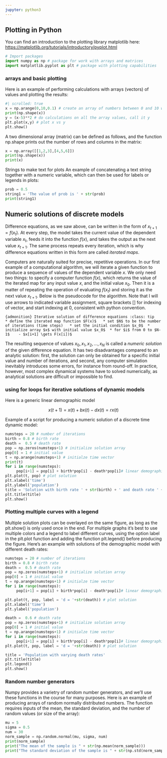 ```yaml
---
jupyter: python3
---
```


## Plotting in Python

You can find an introduction to the plotting library matplotlib here: <https://matplotlib.org/tutorials/introductory/pyplot.html>

```python
# Import packages
import numpy as np # package for work with arrays and matrices
import matplotlib.pyplot as plt # package with plotting capabilities
```

### arrays and basic plotting

Here is an example of performing calculations with arrays (vectors) of values and plotting the results: 

```python
#| scrolled: true
x = np.arange(0,10,0.1) # create an array of numbers between 0 and 10 with step 0.1
print(np.shape(x))
y = (x-5)**2 # do calculations on all the array values, call it y
plt.plot(x,y) # plot x vs y
plt.show()
```

A two dimensional array (matrix) can be defined as follows, and the function np.shape prints out the number of rows and columns in the matrix:

```python
x = np.array([[1,2,3],[4,5,6]])
print(np.shape(x))
print(x)
```

Strings to make text for plots
An example of concatenating a text string together with a numeric variable, which can then be used for labels or legends in plots:

```python
prob = 0.5
string1 = 'The value of prob is ' + str(prob)
print(string1)
```

## Numeric solutions of discrete models

Difference equations, as we saw above, can be written in the form of $x_{t+1} = f(x_t)$. At every step, the model takes the current value of the dependent variable $x_t$, feeds it into the function $f(x)$, and takes the output as the next value $x_{t+1}$. The same process repeats every iteration, which is why difference equations written in this form are called *iterated maps*.

Computers are naturally suited for precise, repetitive operations. In our first example of a computational algorithm, we will iterate a given function to produce a sequence of values of the dependent variable $x$. We only need two things: to specify a computer function $f(x)$, which returns the value of the iterated map for any input value $x$, and the initial value $x_0$. Then it is a matter of repeating the operation of evaluating $f(x_t)$ and storing it as the next value $x_{t+1}$. Below is the pseudocode for the algorithm. Note that I will use arrows to indicated variable assignment, square brackets $[]$ for indexing of
vector, and start indexing at 0, consistent with python convention.

```{admonition} Iterative solution of difference equations
:class: tip 
 * define the iterated map function $F(x)$ 
 * set $N$ to be the number of iterations (time steps) 
 * set the initial condition $x_0$
 * initialize array $x$ with initial value $x_0$
 * for $i$ from 0 to $N-1$
   - $x[i+1] \gets F(x[i])$
```

The resulting sequence of values $x_0, x_1, x_2, ... , x_N$ is called a *numeric solution* of the given difference equation. It has two disadvantages compared to an analytic solution: first, the solution can only be obtained for a specific initial value and number of iterations, and second, any computer simulation inevitably introduces some errors, for instance from round-off. In practice, however, most complex dynamical systems have to solved numerically, as analytical solutions are difficult or impossible to find.

### using for loops for iterative solutions of dynamic models

Here is a generic linear demographic model

$$ 
x(t+1) = x(t) + bx(t) - dx(t) = rx(t)
$$

Example of a script for producing a numeric solution of a discrete time dynamic model:

```python
numsteps = 20 # number of iterations
birth = 0.8 # birth rate
death =  0.5 # death rate
pop = np.zeros(numsteps+1) # initialize solution array
pop[0] = 1 # initial value 
t = np.arange(numsteps+1) # initialze time vector
print(t)
for i in range(numsteps):
     pop[i+1] = pop[i] + birth*pop[i] - death*pop[i]# linear demographic model
plt.plot(t, pop) # plot solution
plt.xlabel('time')
plt.ylabel('population')
title = 'Solution with birth rate ' + str(birth) + ' and death rate ' + str(death)
plt.title(title) 
plt.show()
```

### Plotting multiple curves with a legend

Multiple solution plots can be overlayed on the same figure, as long as the plt.show() is only used once in the end. For multiple graphs it's best to use multiple colors and a legend to label different curves, using the option label in the plt.plot function and adding the function plt.legend() before producing the figure. Here's an example with solutions of the demographic model with different death rates:

```python
numsteps = 20 # number of iterations
birth = 0.8 # birth rate
death =  0.5 # death rate
pop = np.zeros(numsteps+1) # initialize solution array
pop[0] = 1 # initial value 
t = np.arange(numsteps+1) # initialze time vector
for i in range(numsteps):
     pop[i+1] = pop[i] + birth*pop[i] - death*pop[i]# linear demographic model

plt.plot(t, pop, label = 'd = '+str(death)) # plot solution
plt.xlabel('time')
plt.ylabel('population')

death =  0.6 # death rate
pop = np.zeros(numsteps+1) # initialize solution array
pop[0] = 1 # initial value 
t = np.arange(numsteps+1) # initialze time vector
for i in range(numsteps):
     pop[i+1] = pop[i] + birth*pop[i] - death*pop[i]# linear demographic model
plt.plot(t, pop, label = 'd = '+str(death)) # plot solution

title = 'Population with varying death rates'
plt.title(title) 
plt.legend()
plt.show()
```

### Random number generators

Numpy provides a varietry of random number generators, and we'll use these functions in the course for many purposes. Here is an example of producing arrays of random normally distributed numbers. The function requires inputs of the mean, the standard deviation, and the number of random values (or size of the array):

```python
mu = 5
sigma = 0.5
num = 30
norm_sample = np.random.normal(mu, sigma, num)
print(norm_sample)
print("The mean of the sample is " + str(np.mean(norm_sample)))
print("The standard deviation of the sample is " + str(np.std(norm_sample)))
```

